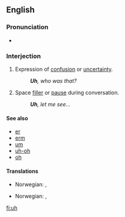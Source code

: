 ==English==

===Pronunciation===
*{{audio|en-us-uh.ogg|Audio (US)}}

===Interjection===
{{en-intj}}

# Expression of [[confusion]] or [[uncertainty]].
#: '''''Uh''', who was that?''
# Space [[filler]] or [[pause]] during conversation.
#: '''''Uh''', let me see...''
<!-- # Used with [[vibrator]] in your [[voice]] ?? -->

====See also====
*[[er]]
*[[erm]]
*[[um]]
*[[uh-oh]]
*[[oh]]

====Translations====
{{trans-top|expression of confusion or uncertainty}}
*Norwegian: {{t-|no|eh}}, {{t-|no|øh}}
{{trans-mid}}
{{trans-bottom}}

{{trans-top|space filler or pause during conversation}}
*Norwegian: {{t-|no|eh}}, {{t-|no|øh}}
{{trans-mid}}
{{trans-bottom}}


[[fi:uh]]